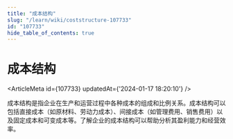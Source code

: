 ```yaml
---
title: "成本结构"
slug: "/learn/wiki/coststructure-107733"
id: "107733"
hide_table_of_contents: true
---
```



# 成本结构

<ArticleMeta id={107733} updatedAt={'2024-01-17 18:20:10'} />
<div className='border-solid border-b border-t-0 my-4 border-[var(--ifm-color-gray-300)]' />

成本结构是指企业在生产和运营过程中各种成本的组成和比例关系。成本结构可以包括直接成本（如原材料、劳动力成本）、间接成本（如管理费用、销售费用）以及固定成本和可变成本等。了解企业的成本结构可以帮助分析其盈利能力和经营效率。
